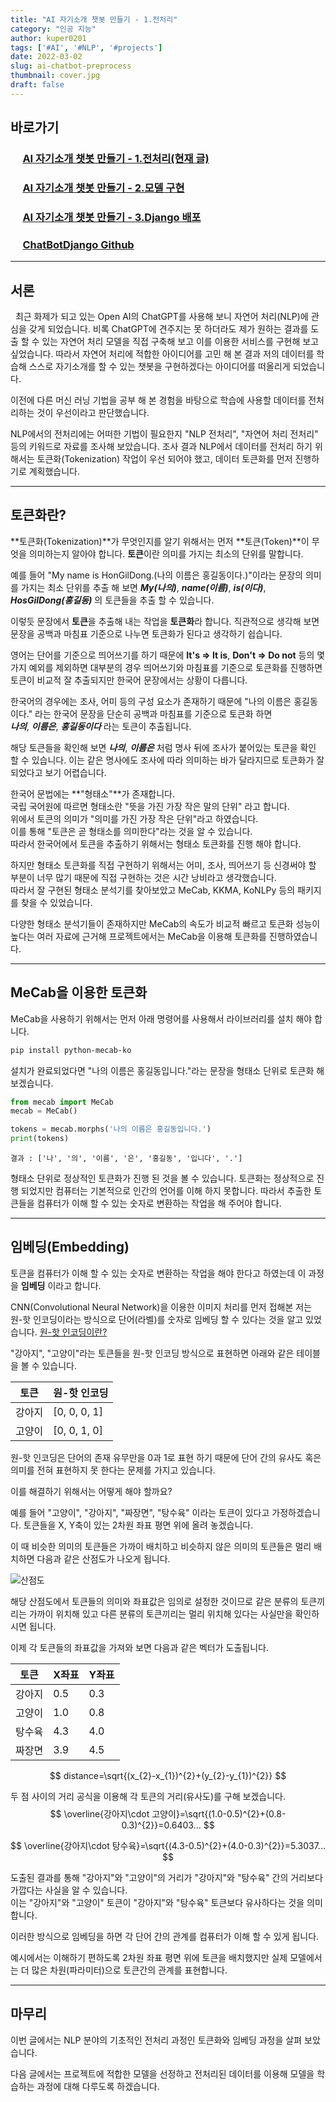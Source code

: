 ```yaml
---
title: "AI 자기소개 챗봇 만들기 - 1.전처리"
category: "인공 지능"
author: kuper0201
tags: ['#AI', '#NLP', '#projects']
date: 2022-03-02
slug: ai-chatbot-preprocess
thumbnail: cover.jpg
draft: false
---
```



## 바로가기

### &nbsp; &nbsp; &nbsp;[AI 자기소개 챗봇 만들기 - 1.전처리(현재 글)](#서론)
### &nbsp; &nbsp; &nbsp;[AI 자기소개 챗봇 만들기 - 2.모델 구현](/ai-chatbot-model)
### &nbsp; &nbsp; &nbsp;[AI 자기소개 챗봇 만들기 - 3.Django 배포](/ai-chatbot-deploy)
### &nbsp; &nbsp; &nbsp;<a href="https://github.com/kuper0201/ChatBotDjango" target="_blank">ChatBotDjango Github</a>

---

## 서론

&nbsp;&nbsp;최근 화제가 되고 있는 Open AI의 ChatGPT를 사용해 보니 자연어 처리(NLP)에 관심을 갖게 되었습니다.
비록 ChatGPT에 견주지는 못 하더라도 제가 원하는 결과를 도출 할 수 있는 자연어 처리 모델을 직접 구축해 보고 이를 이용한 서비스를 구현해 보고 싶었습니다.
따라서 자연어 처리에 적합한 아이디어를 고민 해 본 결과 저의 데이터를 학습해 스스로 자기소개를 할 수 있는 챗봇을 구현하겠다는 아이디어를 떠올리게 되었습니다.

이전에 다른 머신 러닝 기법을 공부 해 본 경험을 바탕으로 학습에 사용할 데이터를 전처리하는 것이 우선이라고 판단했습니다.

NLP에서의 전처리에는 어떠한 기법이 필요한지 "NLP 전처리", "자연어 처리 전처리" 등의 키워드로 자료를 조사해 보았습니다. 조사 결과 NLP에서 데이터를 전처리 하기 위해서는 토큰화(Tokenization) 작업이 우선 되어야 했고, 데이터 토큰화를 먼저 진행하기로 계획했습니다.

---

## 토큰화란?

**토큰화(Tokenization)**가 무엇인지를 알기 위해서는 먼저 **토큰(Token)**이 무엇을 의미하는지 알아야 합니다.
**토큰**이란 의미를 가지는 최소의 단위를 말합니다.

예를 들어 "My name is HonGilDong.(나의 이름은 홍길동이다.)"이라는 문장의 의미를 가지는 최소 단위를 추출 해 보면 ***My(나의)***, ***name(이름)***, ***is(이다)***, ***HosGilDong(홍길동)*** 의 토큰들을 추출 할 수 있습니다.

이렇듯 문장에서 **토큰**을 추출해 내는 작업을 **토큰화**라 합니다.
직관적으로 생각해 보면 문장을 공백과 마침표 기준으로 나누면 토큰화가 된다고 생각하기 쉽습니다.

영어는 단어를 기준으로 띄어쓰기를 하기 때문에 **It's => It is**, **Don't => Do not** 등의 몇 가지 예외를 제외하면 대부분의 경우 띄어쓰기와 마침표를 기준으로 토큰화를 진행하면 토큰이 비교적 잘 추출되지만 한국어 문장에서는 상황이 다릅니다.

한국어의 경우에는 조사, 어미 등의 구성 요소가 존재하기 때문에 "나의 이름은 홍길동이다." 라는 한국어 문장을 단순히 공백과 마침표를 기준으로 토큰화 하면<br/>
***나의***, ***이름은***, ***홍길동이다*** 라는 토큰이 추출됩니다.

해당 토큰들을 확인해 보면 ***나의***, ***이름은*** 처럼 명사 뒤에 조사가 붙어있는 토큰을 확인 할 수 있습니다.
이는 같은 명사에도 조사에 따라 의미하는 바가 달라지므로 토큰화가 잘 되었다고 보기 어렵습니다.

한국어 문법에는 **"형태소"**가 존재합니다.<br/>
국립 국어원에 따르면 형태소란 "뜻을 가진 가장 작은 말의 단위" 라고 합니다.<br/>
위에서 토큰의 의미가 "의미를 가진 가장 작은 단위"라고 하였습니다.<br/>
이를 통해 "토큰은 곧 형태소를 의미한다"라는 것을 알 수 있습니다.<br/>
따라서 한국어에서 토큰을 추출하기 위해서는 형태소 토큰화를 진행 해야 합니다.

하지만 형태소 토큰화를 직접 구현하기 위해서는 어미, 조사, 띄어쓰기 등 신경써야 할 부분이 너무 많기 때문에 직접 구현하는 것은 시간 낭비라고 생각했습니다.<br/>
따라서 잘 구현된 형태소 분석기를 찾아보았고 MeCab, KKMA, KoNLPy 등의 패키지를 찾을 수 있었습니다.

다양한 형태소 분석기들이 존재하지만 MeCab의 속도가 비교적 빠르고 토큰화 성능이 높다는 여러 자료에 근거해 프로젝트에서는 MeCab을 이용해 토큰화를 진행하였습니다.

---

## MeCab을 이용한 토큰화

MeCab을 사용하기 위해서는 먼저 아래 명령어를 사용해서 라이브러리를 설치 해야 합니다.

```bash
pip install python-mecab-ko
```

설치가 완료되었다면 "나의 이름은 홍길동입니다."라는 문장을 형태소 단위로 토큰화 해 보겠습니다.

```python
from mecab import MeCab
mecab = MeCab()

tokens = mecab.morphs('나의 이름은 홍길동입니다.')
print(tokens)
```

```
결과 : ['나', '의', '이름', '은', '홍길동', '입니다', '.']
```
형태소 단위로 정상적인 토큰화가 진행 된 것을 볼 수 있습니다.
토큰화는 정상적으로 진행 되었지만 컴퓨터는 기본적으로 인간의 언어를 이해 하지 못합니다.
따라서 추출한 토큰들을 컴퓨터가 이해 할 수 있는 숫자로 변환하는 작업을 해 주어야 합니다.

---

## 임베딩(Embedding)

토큰을 컴퓨터가 이해 할 수 있는 숫자로 변환하는 작업을 해야 한다고 하였는데 이 과정을 **임베딩** 이라고 합니다.

CNN(Convolutional Neural Network)을 이용한 이미지 처리를 먼저 접해본 저는 원-핫 인코딩이라는 방식으로 단어(라벨)를 숫자로 임베딩 할 수 있다는 것을 알고 있었습니다. [원-핫 인코딩이란?](#원핫인코딩)

"강아지", "고양이"라는 토큰들을 원-핫 인코딩 방식으로 표현하면 아래와 같은 테이블을 볼 수 있습니다.

| 토큰 | 원-핫 인코딩 |
|---|---|
| 강아지 | [0, 0, 0, 1] |
| 고양이 | [0, 0, 1, 0] |

원-핫 인코딩은 단어의 존재 유무만을 0과 1로 표현 하기 때문에 단어 간의 유사도 혹은 의미를 전혀 표현하지 못 한다는 문제를 가지고 있습니다.

이를 해결하기 위해서는 어떻게 해야 할까요?

예를 들어 "고양이", "강아지", "짜장면", "탕수육" 이라는 토큰이 있다고 가정하겠습니다.
토큰들을 X, Y축이 있는 2차원 좌표 평면 위에 올려 놓겠습니다.

이 때 비슷한 의미의 토큰들은 가까이 배치하고 비슷하지 않은 의미의 토큰들은 멀리 배치하면 다음과 같은 산점도가 나오게 됩니다.

![산점도](./images/Figure_1.png)

해당 산점도에서 토큰들의 의미와 좌표값은 임의로 설정한 것이므로 같은 분류의 토큰끼리는 가까이 위치해 있고 다른 분류의 토큰끼리는 멀리 위치해 있다는 사실만을 확인하시면 됩니다.

이제 각 토큰들의 좌표값을 가져와 보면 다음과 같은 벡터가 도출됩니다.

| 토큰 | X좌표 | Y좌표 |
|---|---|---|
| 강아지 | 0.5 | 0.3 |
| 고양이 | 1.0 | 0.8 |
| 탕수육 | 4.3 | 4.0 |
| 짜장면 | 3.9 | 4.5 |

$$
distance=\sqrt{(x_{2}-x_{1})^{2}+(y_{2}-y_{1})^{2}}
$$

두 점 사이의 거리 공식을 이용해 각 토큰의 거리(유사도)를 구해 보겠습니다.
$$
\overline{강아지\cdot 고양이}=\sqrt{(1.0-0.5)^{2}+(0.8-0.3)^{2}}=0.6403...
$$

$$
\overline{강아지\cdot 탕수육}=\sqrt{(4.3-0.5)^{2}+(4.0-0.3)^{2}}=5.3037...
$$

도출된 결과를 통해 "강아지"와 "고양이"의 거리가 "강아지"와 "탕수육" 간의 거리보다 가깝다는 사실을 알 수 있습니다.<br/>
이는 "강아지"와 "고양이" 토큰이 "강아지"와 "탕수육" 토큰보다 유사하다는 것을 의미합니다.

이러한 방식으로 임베딩을 하면 각 단어 간의 관계를 컴퓨터가 이해 할 수 있게 됩니다.

예시에서는 이해하기 편하도록 2차원 좌표 평면 위에 토큰을 배치했지만 실제 모델에서는 더 많은 차원(파라미터)으로 토큰간의 관계를 표현합니다.

---

## 마무리

이번 글에서는 NLP 분야의 기초적인 전처리 과정인 토큰화와 임베딩 과정을 살펴 보았습니다.

다음 글에서는 프로젝트에 적합한 모델을 선정하고 전처리된 데이터를 이용해 모델을 학습하는 과정에 대해 다루도록 하겠습니다.
